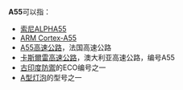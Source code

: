 {{DisambigNav|A|55}}
'''A55'''可以指：

* [[索尼ALPHA55|索尼ALPHA55]]
* [[ARM_Cortex-A55|ARM Cortex-A55]]
* [[A55高速公路|A55高速公路]]，法国高速公路
* [[卡斯爾雷高速公路|卡斯爾雷高速公路]]，澳大利亚高速公路，编号A55
* [[古印度防禦|古印度防禦]]的ECO编号之一
* [[A型灯泡|A型灯泡]]的型号之一

{{disambig}}
